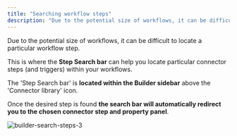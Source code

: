 ```yaml
---
title: "Searching workflow steps"
description: "Due to the potential size of workflows, it can be difficult to locate a particular workflow step. This is where the Step Search bar can help you locate particular connector steps (and triggers) within your workflows."
---
```


Due to the potential size of workflows, it can be difficult to locate a particular workflow step.

This is where the **Step Search bar** can help you locate particular connector steps (and triggers) within your workflows.

The 'Step Search bar' is **located within the Builder sidebar** above the 'Connector library' icon.

Once the desired step is found **the search bar will automatically redirect you to the chosen connector step and property panel**.

![builder-search-steps-3](/images/platform/automation-integration/building-workflows/shortcuts/searching-steps/fc86bd0c-3f67127e_builder-search-steps-3.gif)
